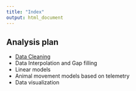 ```yaml
---
title: "Index"
output: html_document
---
```


## Analysis plan

- [Data Cleaning](data-cleaning.html)
- Data Interpolation and Gap filling
- Linear models
- Animal movement models based on telemetry
- Data visualization
